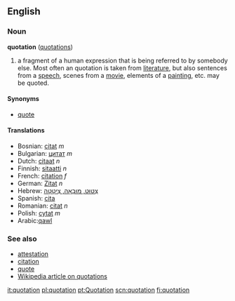 ==English==
===Noun===
'''quotation''' ([[quotations]])

# a fragment of a human expression that is being referred to by somebody else.  Most often an quotation is taken from [[literature]], but also sentences from a [[speech]], scenes from a [[movie]], elements of a [[painting]], etc. may be quoted.

====Synonyms====
*[[quote]]

====Translations====
*Bosnian: [[citat]] ''m''
*Bulgarian: [[цитат]] ''m''
*Dutch: [[citaat]] ''n''
*Finnish: [[sitaatti]] ''n''
*French: [[citation]] ''f''
*German: [[Zitat]] ''n''
*Hebrew: [[צִטּוּט, מוּבָאָה, צִיטָטָה]]
*Spanish: [[cita]]
*Romanian: [[citat]] ''n''
*Polish: [[cytat]] ''m''
*Arabic:[[qawl]]

===See also===
*[[attestation]]
*[[citation]]
*[[quote]]
*[[w:Quotation|Wikipedia article on quotations]]

[[it:quotation]]
[[pl:quotation]]
[[pt:Quotation]]
[[scn:quotation]]
[[fi:quotation]]